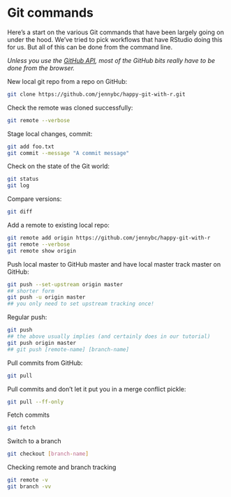 # Git commands {#usage-git-cmds}

Here's a start on the various Git commands that have been largely going on under the hood. We've tried to pick workflows that have RStudio doing this for us. But all of this can be done from the command line.

*Unless you use the [GitHub API](https://developer.github.com/v3/), most of the GitHub bits really have to be done from the browser.*

New local git repo from a repo on GitHub:

``` bash
git clone https://github.com/jennybc/happy-git-with-r.git
```

Check the remote was cloned successfully:

``` bash
git remote --verbose
```

Stage local changes, commit:

``` bash
git add foo.txt
git commit --message "A commit message"
```

Check on the state of the Git world:

``` bash
git status
git log
```

Compare versions:

``` bash
git diff
```

Add a remote to existing local repo:

``` bash
git remote add origin https://github.com/jennybc/happy-git-with-r
git remote --verbose
git remote show origin
```

Push local master to GitHub master and have local master track master on GitHub:

``` bash
git push --set-upstream origin master
## shorter form
git push -u origin master
## you only need to set upstream tracking once!
```

Regular push:

``` bash
git push 
## the above usually implies (and certainly does in our tutorial)
git push origin master
## git push [remote-name] [branch-name]
```

Pull commits from GitHub:

``` bash
git pull
```

Pull commits and don't let it put you in a merge conflict pickle:

``` bash
git pull --ff-only
```

Fetch commits

``` bash
git fetch
```

Switch to a branch

``` bash
git checkout [branch-name]
```

Checking remote and branch tracking

``` bash
git remote -v
git branch -vv
```
